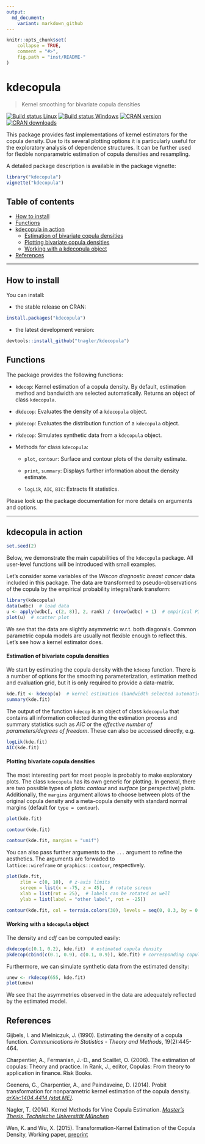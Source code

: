 ```yaml
---
output:
  md_document:
    variant: markdown_github
---
```


```r
knitr::opts_chunk$set(
    collapse = TRUE,
    comment = "#>",
    fig.path = "inst/README-"
)
```

kdecopula
=========
> Kernel smoothing for bivariate copula densities

[![Build status Linux](https://travis-ci.org/tnagler/kdecopula.svg?branch=master)](https://travis-ci.org/tnagler/kdecopula)
[![Build status Windows](https://ci.appveyor.com/api/projects/status/32r7s2skrgm9ubva/branch/master?svg=true)](https://ci.appveyor.com/project/tnagler/kdecopula)
[![CRAN version](http://www.r-pkg.org/badges/version/kdecopula)]( https://cran.r-project.org/package=kdecopula)
[![CRAN downloads](http://cranlogs.r-pkg.org/badges/kdecopula)]( https://cran.r-project.org/package=kdecopula)  


This package provides fast implementations of kernel estimators for the copula 
density. Due to its several plotting options it is particularly useful for the 
exploratory analysis of dependence structures. It can be further used for flexible
nonparametric estimation of copula densities and resampling.


A detailed package description is available in the package vignette:
``` r
library("kdecopula")
vignette("kdecopula")
````



## Table of contents

- [How to install](#how-to-install)
- [Functions](#functions)
- [kdecopula in action](#kdecopula-in-action)
    - [Estimation of bivariate copula densities](#estimation-of-bivariate-copula-densities)
	- [Plotting bivariate copula densities](#plotting-bivariate-copula-densities)
	- [Working with a kdecopula object](#working-with-a-kdecopula-object)
- [References](#references)
	
----------------------------------------------------------------
	
## How to install

You can install:

* the stable release on CRAN:
``` r
install.packages("kdecopula")
```

* the latest development version:
``` r
devtools::install_github("tnagler/kdecopula")
```

## Functions

The package provides the following functions:

  * `kdecop`: Kernel estimation of a copula density. By default, estimation
  method and bandwidth are selected automatically. Returns an object of class
  `kdecopula`.
  
  * `dkdecop`: Evaluates the density of a `kdecopula` object.
  
  * `pkdecop`: Evaluates the distribution function of a `kdecopula` object.
  
  * `rkdecop`: Simulates synthetic data from a `kdecopula` object.
  
  * Methods for class `kdecopula`: 
  
    * `plot`, `contour`: Surface and contour plots of the density estimate. 
    
    * `print`, `summary`: Displays further information about the density
      estimate.    
      
    * `logLik`, `AIC`, `BIC`: Extracts fit statistics.

Please look up the package documentation for more details on arguments and
options. 


----------------------------------------------------------------

## kdecopula in action

```r
set.seed(2)
```

Below, we demonstrate the main capabilities of the `kdecopula` 
package. All user-level functions will be introduced with small examples. 

Let's consider some variables of the *Wiscon diagnostic breast cancer* data 
included in this package. The data are transformed to pseudo-observations of
the copula by the empirical probability integral/rank transform:


```r
library(kdecopula)
data(wdbc)  # load data
u <- apply(wdbc[, c(2, 8)], 2, rank) / (nrow(wdbc) + 1)  # empirical PIT
plot(u)  # scatter plot
```

We see that the data are slightly asymmetric w.r.t. both diagonals. Common
parametric copula models are usually not flexible enough to reflect this. Let's
see how a kernel estimator does.


#### Estimation of bivariate copula densities

We start by estimating the copula density with the `kdecop` function. There is
a number of options for the smoothing parameterization, estimation method and 
evaluation grid, but it is only required to provide a data-matrix.

```r
kde.fit <- kdecop(u)  # kernel estimation (bandwidth selected automatically)
summary(kde.fit)
```

The output of the function `kdecop` is an object of class `kdecopula` that 
contains all information collected during the estimation process and summary
statistics such as *AIC* or the *effective number of parameters/degrees of
freedom*. These can also be accessed directly, e.g.
```r
logLik(kde.fit)
AIC(kde.fit)
```

#### Plotting bivariate copula densities

The most interesting part for most people is probably to make exploratory plots. 
The class `kdecopula` has its own generic for plotting. In general, there are
two possible types of plots: *contour* and *surface* (or perspective) plots. 
Additionally, the `margins` argument allows to choose between plots of the 
original copula density and a meta-copula density with standard normal margins 
(default for `type = contour`).

```r
plot(kde.fit)
```
```r
contour(kde.fit)
```
```r
contour(kde.fit, margins = "unif")
```

You can also pass further arguments to the `...` argument to refine the
aesthetics. The arguments are forwaded to  
`lattice::wireframe` or `graphics::contour`, respectively.
```r
plot(kde.fit, 
     zlim = c(0, 10),  # z-axis limits
     screen = list(x = -75, z = 45),  # rotate screen
     xlab = list(rot = 25),  # labels can be rotated as well
     ylab = list(label = "other label", rot = -25))  
```
```r
contour(kde.fit, col = terrain.colors(30), levels = seq(0, 0.3, by = 0.01))
```

#### Working with a `kdecopula` object

The density and *cdf* can be computed easily:

```r
dkdecop(c(0.1, 0.2), kde.fit)  # estimated copula density
pkdecop(cbind(c(0.1, 0.9), c(0.1, 0.9)), kde.fit) # corresponding copula cdf
```

Furthermore, we can simulate synthetic data from the estimated density:
```r
unew <- rkdecop(655, kde.fit)
plot(unew)
```

We see that the asymmetries observed in the data are adequately reflected by
the estimated model.

## References

Gijbels, I. and Mielniczuk, J. (1990). Estimating the density of a copula 
function. *Communications in Statistics - Theory and Methods*, 19(2):445-464. 

Charpentier, A., Fermanian, J.-D., and Scaillet, O. (2006). The estimation of 
copulas: Theory and practice. In Rank, J., editor, Copulas: From theory to
application in finance. Risk Books. 

Geenens, G., Charpentier, A., and Paindaveine, D. (2014). Probit transformation
for nonparametric kernel estimation of the copula density. 
[*arXiv:1404.4414 (stat.ME)*](arxiv.org/abs/1404.4414).

Nagler, T. (2014). Kernel Methods for Vine Copula Estimation. [*Master's Thesis,
Technische Universität München*](https://mediatum.ub.tum.de/node?id=1231221)

Wen, K. and Wu, X. (2015). Transformation-Kernel Estimation of the Copula 
Density, Working paper, [preprint](http://agecon2.tamu.edu/people/faculty/wu-ximing/agecon2/public/copula.pdf)
